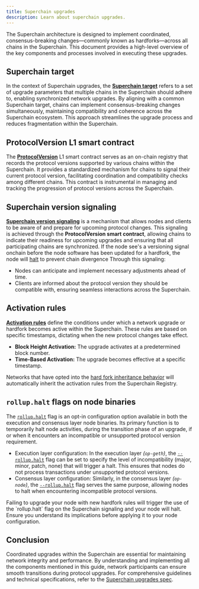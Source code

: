 ```yaml
---
title: Superchain upgrades
description: Learn about superchain upgrades.
---
```


The Superchain architecture is designed to implement coordinated, consensus-breaking changes—commonly known as hardforks—across all chains in the Superchain. 
This document provides a high-level overview of the key components and processes involved in executing these upgrades.

## Superchain target

In the context of Superchain upgrades, the **[Superchain target](https://specs.optimism.io/protocol/superchain-upgrades.html?utm_source=op-docs&utm_medium=docs#superchain-target)** refers to a set of upgrade parameters that multiple chains in the Superchain should adhere to, enabling synchronized network upgrades. 
By aligning with a common Superchain target, chains can implement consensus-breaking changes simultaneously, maintaining compatibility and coherence across the Superchain ecosystem. 
This approach streamlines the upgrade process and reduces fragmentation within the Superchain.

## ProtocolVersion L1 smart contract

The **[ProtocolVersion](https://specs.optimism.io/protocol/superchain-upgrades.html?utm_source=op-docs&utm_medium=docs#protocolversions-l1-contract)** L1 smart contract serves as an on-chain registry that records the protocol versions supported by various chains within the Superchain. 
It provides a standardized mechanism for chains to signal their current protocol version, facilitating coordination and compatibility checks among different chains. 
This contract is instrumental in managing and tracking the progression of protocol versions across the Superchain.

## Superchain version signaling

**[Superchain version signaling](https://specs.optimism.io/protocol/superchain-upgrades.html?utm_source=op-docs&utm_medium=docs#superchain-version-signaling)** is a mechanism that allows nodes and clients to be aware of and prepare for upcoming protocol changes.
This signaling is achieved through the **ProtocolVersion smart contract**, allowing chains to indicate their readiness for upcoming upgrades and ensuring that all participating chains are synchronized. 
If the node see's a versioning signal onchain before the node software has been updated for a hardfork, the node will [halt](/superchain/superchain-upgrades#rolluphalt-flags-on-node-binaries) to prevent chain divergence
Through this signaling:
*   Nodes can anticipate and implement necessary adjustments ahead of time.
*   Clients are informed about the protocol version they should be compatible with, ensuring seamless interactions across the Superchain.

## Activation rules

**[Activation rules](https://specs.optimism.io/protocol/superchain-upgrades.html?utm_source=op-docs&utm_medium=docs#activation-rules)** define the conditions under which a network upgrade or hardfork becomes active within the Superchain. 
These rules are based on specific timestamps, dictating when the new protocol changes take effect. 

*   **Block Height Activation:** The upgrade activates at a predetermined block number.
*   **Time-Based Activation:** The upgrade becomes effective at a specific timestamp.

Networks that have opted into the [hard fork inheritance behavior](/superchain/superchain-registry#hard-fork-activation-inheritance-behavior) will automatically inherit the activation rules from the Superchain Registry.

## `rollup.halt` flags on node binaries

The [`rollup.halt`](/operators/node-operators/configuration/execution-config#rolluphalt) flag is an opt-in configuration option available in both the execution and consensus layer node binaries. 
Its primary function is to temporarily halt node activities, during the transition phase of an upgrade, if or when it encounters an incompatible or unsupported protocol version requirement.

*   Execution layer configuration: In the execution layer *(`op-geth`)*, the [`--rollup.halt`](/operators/node-operators/configuration/execution-config#rolluphalt) flag can be set to specify the level of incompatibility (major, minor, patch, none) that will trigger a halt. This ensures that nodes do not process transactions under unsupported protocol versions.
*   Consensus layer configuration: Similarly, in the consensus layer *(`op-node`)*, the [`--rollup.halt`](/operators/node-operators/configuration/consensus-config#rolluphalt) flag serves the same purpose, allowing nodes to halt when encountering incompatible protocol versions.

<Info>
Failing to upgrade your node with new hardfork rules will trigger the use of the `rollup.halt` flag on the Superchain signaling and your node will halt.
Ensure you understand its implications before applying it to your node configuration.
</Info>

## Conclusion

Coordinated upgrades within the Superchain are essential for maintaining network integrity and performance. 
By understanding and implementing all the components mentioned in this guide, network participants can ensure smooth transitions during protocol upgrades. 
For comprehensive guidelines and technical specifications, refer to the [Superchain upgrades spec](https://specs.optimism.io/protocol/superchain-upgrades.html?utm_source=op-docs&utm_medium=docs).
